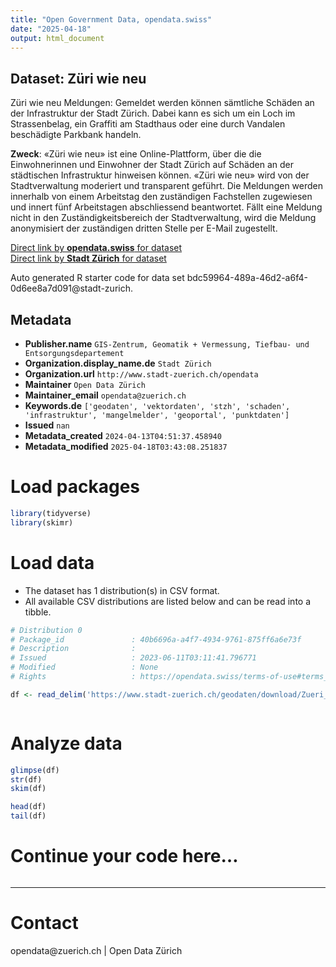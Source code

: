 ```yaml
---
title: "Open Government Data, opendata.swiss"
date: "2025-04-18"
output: html_document
---
```


## Dataset: Züri wie neu

Züri wie neu Meldungen: Gemeldet werden können sämtliche Schäden an der Infrastruktur der Stadt Zürich. Dabei kann es sich um ein Loch im Strassenbelag, ein Graffiti am Stadthaus oder eine durch Vandalen beschädigte Parkbank handeln. 

**Zweck**: «Züri wie neu» ist eine Online-Plattform, über die die Einwohnerinnen und Einwohner der Stadt Zürich auf Schäden an der städtischen Infrastruktur hinweisen können. «Züri wie neu» wird von der Stadtverwaltung moderiert und transparent geführt. Die Meldungen werden innerhalb von einem Arbeitstag den zuständigen Fachstellen zugewiesen und innert fünf Arbeitstagen abschliessend beantwortet. Fällt eine Meldung nicht in den Zuständigkeitsbereich der Stadtverwaltung, wird die Meldung anonymisiert der zuständigen dritten Stelle per E-Mail zugestellt.

[Direct link by **opendata.swiss** for dataset](https://opendata.swiss/de/dataset/zuri-wie-neu)<br>
[Direct link by **Stadt Zürich** for dataset](https://data.stadt-zuerich.ch/dataset/geo_zueri_wie_neu)

Auto generated R starter code for data set bdc59964-489a-46d2-a6f4-0d6ee8a7d091@stadt-zurich.

## Metadata

- **Publisher.name** `GIS-Zentrum, Geomatik + Vermessung, Tiefbau- und Entsorgungsdepartement`
- **Organization.display_name.de** `Stadt Zürich`
- **Organization.url** `http://www.stadt-zuerich.ch/opendata`
- **Maintainer** `Open Data Zürich`
- **Maintainer_email** `opendata@zuerich.ch`
- **Keywords.de** `['geodaten', 'vektordaten', 'stzh', 'schaden', 'infrastruktur', 'mangelmelder', 'geoportal', 'punktdaten']`
- **Issued** `nan`
- **Metadata_created** `2024-04-13T04:51:37.458940`
- **Metadata_modified** `2025-04-18T03:43:08.251837`


# Load packages

```r

library(tidyverse)
library(skimr)

```

# Load data

-   The dataset has 1 distribution(s) in CSV format.
-   All available CSV distributions are listed below and can be read into a tibble.

```r

# Distribution 0
# Package_id               : 40b6696a-a4f7-4934-9761-875ff6a6e73f
# Description              : 
# Issued                   : 2023-06-11T03:11:41.796771
# Modified                 : None
# Rights                   : https://opendata.swiss/terms-of-use#terms_open

df <- read_delim('https://www.stadt-zuerich.ch/geodaten/download/Zueri_wie_neu?format=10008')



```

# Analyze data

```r

glimpse(df)
str(df)
skim(df)

head(df)
tail(df)

```

# Continue your code here...

```r

```

------------------------------------------------------------------------

# Contact

opendata@zuerich.ch | Open Data Zürich
